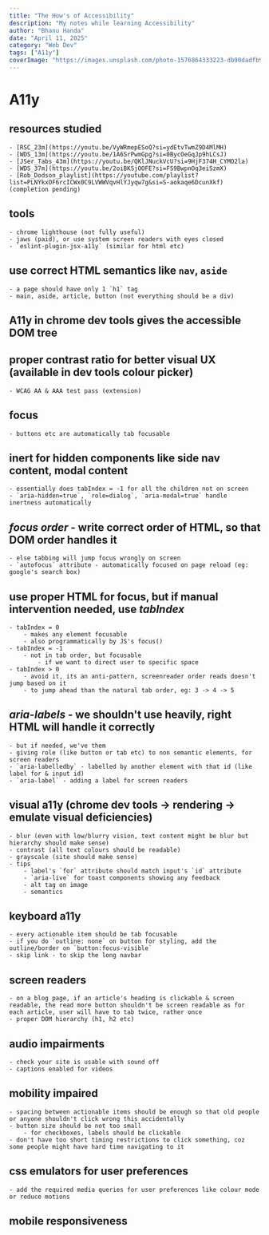 ```yaml
---
title: "The How's of Accessibility"
description: "My notes while learning Accessibility"
author: "Bhanu Handa"
date: "April 11, 2025"
category: "Web Dev"
tags: ["A11y"]
coverImage: "https://images.unsplash.com/photo-1576864333223-db90dadfb975"
---
```


# A11y

## resources studied
	- [RSC_23m](https://youtu.be/VyWRmepESoQ?si=ydEtvTwmZ9D4MlMH)
	- [WDS_13m](https://youtu.be/1A6SrPwmGpg?si=0BycOeGqJp9hLCsJ)
	- [JSer_Tabs_43m](https://youtu.be/QKlJNuckVcU?si=9HjF374H_CYMO2la)
	- [WDS_37m](https://youtu.be/2oiBKSjOOFE?si=FS9BwpnOq3eiSzmX)
	- [Rob_Dodson_playlist](https://youtube.com/playlist?list=PLNYkxOF6rcICWx0C9LVWWVqvHlYJyqw7g&si=S-aokaqe6DcunXkf) (completion pending)
## tools
	- chrome lighthouse (not fully useful)
	- jaws (paid), or use system screen readers with eyes closed
	- `eslint-plugin-jsx-a11y` (similar for html etc)
## use correct HTML semantics like `nav`, `aside`
	- a page should have only 1 `h1` tag
	- main, aside, article, button (not everything should be a div)
## A11y in chrome dev tools gives the accessible DOM tree
## proper contrast ratio for better visual UX (available in dev tools colour picker)
	- WCAG AA & AAA test pass (extension)
## focus
	- buttons etc are automatically tab focusable
## inert for hidden components like side nav content, modal content
	- essentially does tabIndex = -1 for all the children not on screen
	- `aria-hidden=true`, `role=dialog`, `aria-modal=true` handle inertness automatically
## *focus order* - write correct order of HTML, so that DOM order handles it
	- else tabbing will jump focus wrongly on screen
	- `autofocus` attribute - automatically focused on page reload (eg: google's search box)
## use proper HTML for focus, but if manual intervention needed, use *tabIndex*
	- tabIndex = 0
		- makes any element focusable
		- also programmatically by JS's focus()
	- tabIndex = -1
		- not in tab order, but focusable
			- if we want to direct user to specific space
	- tabIndex > 0
		- avoid it, its an anti-pattern, screenreader order reads doesn't jump based on it
		- to jump ahead than the natural tab order, eg: 3 -> 4 -> 5
## *aria-labels* - we shouldn't use heavily, right HTML will handle it correctly
	- but if needed, we've them
	- giving role (like button or tab etc) to non semantic elements, for screen readers
	- `aria-labelledby` - labelled by another element with that id (like label for & input id)
	- `aria-label` - adding a label for screen readers

## visual a11y (chrome dev tools -> rendering -> emulate visual deficiencies)
	- blur (even with low/blurry vision, text content might be blur but hierarchy should make sense)
	- contrast (all text colours should be readable)
	- grayscale (site should make sense)
	- tips
		- label's `for` attribute should match input's `id` attribute
		- `aria-live` for toast components showing any feedback
		- alt tag on image
		- semantics
## keyboard a11y
	- every actionable item should be tab focusable
	- if you do `outline: none` on button for styling, add the outline/border on `button:focus-visible`
	- skip link - to skip the long navbar
## screen readers
	- on a blog page, if an article's heading is clickable & screen readable, the read more button shouldn't be screen readable as for each article, user will have to tab twice, rather once
	- proper DOM hierarchy (h1, h2 etc)
## audio impairments
	- check your site is usable with sound off
	- captions enabled for videos
## mobility impaired
	- spacing between actionable items should be enough so that old people or anyone shouldn't click wrong this accidentally
	- button size should be not too small
		- for checkboxes, labels should be clickable
	- don't have too short timing restrictions to click something, coz some people might have hard time navigating to it
## css emulators for user preferences
	- add the required media queries for user preferences like colour mode or reduce motions
## mobile responsiveness
